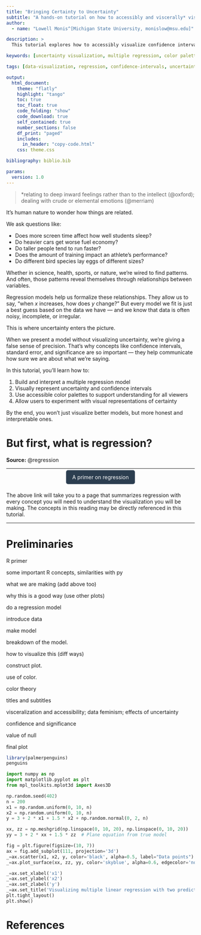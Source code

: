 ```yaml
---
title: "Bringing Certainty to Uncertainty"
subtitle: "A hands-on tutorial on how to accessibly and viscerally* visualize uncertainty, confidence and significance in the correlations of a multiple regression model within two dimensions."
author: 
  - name: "Lowell Monis^[Michigan State University, monislow@msu.edu]"

description: >
  This tutorial explores how to accessibly visualize confidence intervals and statistical significance in multiple regression models using two-dimensional plots and effective color palettes.

keywords: [uncertainty visualization, multiple regression, color palettes, statistical graphics, R tutorial, accessible design, confidence bands]

tags: [data-visualization, regression, confidence-intervals, uncertainty, color-palettes, statistical-graphics, R, tutorial, accessible-design, color-theory, data-science-education, statistical modeling]

output:
  html_document: 
    theme: "flatly"
    highlight: "tango"
    toc: true
    toc_float: true
    code_folding: "show"
    code_download: true
    self_contained: true
    number_sections: false
    df_print: "paged"
    includes:
      in_header: "copy-code.html"
    css: theme.css

bibliography: biblio.bib

params:
  version: 1.0
---
```


<style>
.copy-button {
  position: absolute;
  top: 0.5em;
  right: 0.5em;
  background-color: #007bff;
  color: white;
  border: none;
  padding: 4px 8px;
  font-size: 0.8em;
  border-radius: 4px;
  cursor: pointer;
  z-index: 10;
}

pre.code-with-button {
  position: relative;
}
</style>


> *relating to deep inward feelings rather than to the intellect (@oxford);  dealing with crude or elemental emotions (@merriam)

It’s human nature to wonder how things are related.

We ask questions like:

+ Does more screen time affect how well students sleep?
+ Do heavier cars get worse fuel economy?
+ Do taller people tend to run faster?
+ Does the amount of training impact an athlete’s performance?
+ Do different bird species lay eggs of different sizes?

Whether in science, health, sports, or nature, we're wired to find patterns. And often, those patterns reveal themselves through relationships between variables.

Regression models help us formalize these relationships. They allow us to say, "when $x$ increases, how does $y$ change?" But every model we fit is just a best guess based on the data we have — and we know that data is often noisy, incomplete, or irregular.

This is where uncertainty enters the picture.

When we present a model without visualizing uncertainty, we’re giving a false sense of precision. That’s why concepts like confidence intervals, standard error, and significance are so important — they help communicate how sure we are about what we’re saying.

In this tutorial, you’ll learn how to:

1. Build and interpret a multiple regression model
2. Visually represent uncertainty and confidence intervals
3. Use accessible color palettes to support understanding for all viewers
4. Allow users to experiment with visual representations of certainty

By the end, you won’t just visualize better models, but more honest and interpretable ones.

# But first, what is regression?

<b>Source:</b> @regression

***
<div style="text-align: center;">
<a href="regression.html" style="background-color:#2C3E50; color:white; padding:10px 16px; text-decoration:none; border-radius:5px;">
A primer on regression
</a></div>
<br>
The above link will take you to a page that summarizes regression with every concept you will need to understand the visualization you will be making. The concepts in this reading may be directly referenced in this tutorial.
<!---(add quotes and figures)--->

***

# Preliminaries

R primer

some important R concepts, similarities with py

what we are making (add above too)

why this is a good way (use other plots)

do a regression model

introduce data

make model

breakdown of the model.

how to visualize this (diff ways)

construct plot.

use of color.

color theory

titles and subtitles

visceralization and accessibility; data feminism; effects of uncertainty

confidence and significance

value of null

final plot

```r
library(palmerpenguins)
penguins
```

```python
import numpy as np
import matplotlib.pyplot as plt
from mpl_toolkits.mplot3d import Axes3D

np.random.seed(402)
n = 200
x1 = np.random.uniform(0, 10, n)
x2 = np.random.uniform(0, 10, n)
y = 3 + 2 * x1 + 1.5 * x2 + np.random.normal(0, 2, n)

xx, zz = np.meshgrid(np.linspace(0, 10, 20), np.linspace(0, 10, 20))
yy = 3 + 2 * xx + 1.5 * zz  # Plane equation from true model

fig = plt.figure(figsize=(10, 7))
ax = fig.add_subplot(111, projection='3d')
_=ax.scatter(x1, x2, y, color='black', alpha=0.5, label="Data points")
_=ax.plot_surface(xx, zz, yy, color='skyblue', alpha=0.6, edgecolor='none')

_=ax.set_xlabel('x1')
_=ax.set_ylabel('x2')
_=ax.set_zlabel('y')
_=ax.set_title('Visualizing multiple linear regression with two predictors', fontsize=18, fontweight='bold', fontname='Arial')
plt.tight_layout()
plt.show()
```

# References
